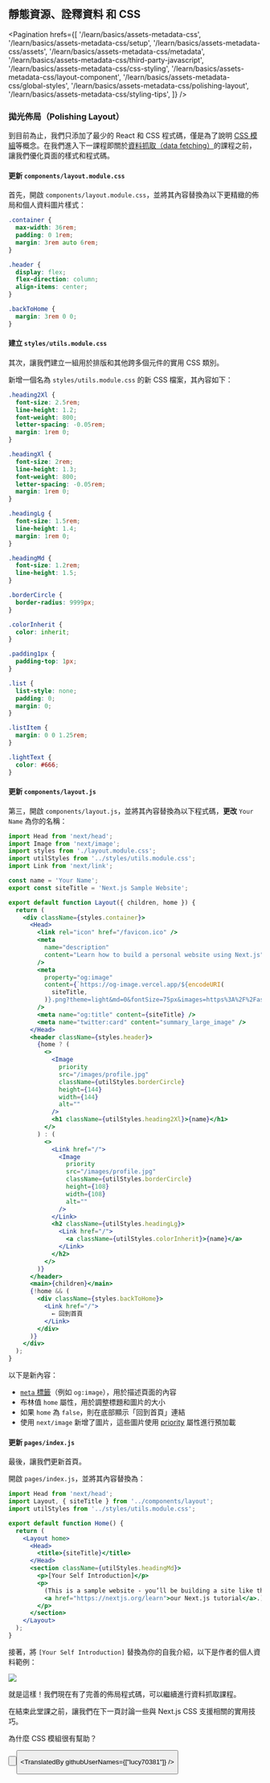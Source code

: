
## 靜態資源、詮釋資料 和 CSS

<Pagination
  hrefs={[
    '/learn/basics/assets-metadata-css',
    '/learn/basics/assets-metadata-css/setup',
    '/learn/basics/assets-metadata-css/assets',
    '/learn/basics/assets-metadata-css/metadata',
    '/learn/basics/assets-metadata-css/third-party-javascript',
    '/learn/basics/assets-metadata-css/css-styling',
    '/learn/basics/assets-metadata-css/layout-component',
    '/learn/basics/assets-metadata-css/global-styles',
    '/learn/basics/assets-metadata-css/polishing-layout',
    '/learn/basics/assets-metadata-css/styling-tips',
  ]}
/>

### 拋光佈局（Polishing Layout）

到目前為止，我們只添加了最少的 React 和 CSS 程式碼，僅是為了說明 <a href="/docs/basic-features/built-in-css-support#adding-component-level-css" target="_blank">CSS 模組</a>等概念。在我們進入下一課程即關於<a href="/docs/basic-features/data-fetching/overview" target="_blank">資料抓取（data fetching）</a>的課程之前，讓我們優化頁面的樣式和程式碼。

#### 更新 `components/layout.module.css`

首先，開啟 `components/layout.module.css`，並將其內容替換為以下更精緻的佈局和個人資料圖片樣式：

```css
.container {
  max-width: 36rem;
  padding: 0 1rem;
  margin: 3rem auto 6rem;
}

.header {
  display: flex;
  flex-direction: column;
  align-items: center;
}

.backToHome {
  margin: 3rem 0 0;
}
```

#### 建立 `styles/utils.module.css`

其次，讓我們建立一組用於排版和其他跨多個元件的實用 CSS 類別。

新增一個名為 `styles/utils.module.css` 的新 CSS 檔案，其內容如下：

```css
.heading2Xl {
  font-size: 2.5rem;
  line-height: 1.2;
  font-weight: 800;
  letter-spacing: -0.05rem;
  margin: 1rem 0;
}

.headingXl {
  font-size: 2rem;
  line-height: 1.3;
  font-weight: 800;
  letter-spacing: -0.05rem;
  margin: 1rem 0;
}

.headingLg {
  font-size: 1.5rem;
  line-height: 1.4;
  margin: 1rem 0;
}

.headingMd {
  font-size: 1.2rem;
  line-height: 1.5;
}

.borderCircle {
  border-radius: 9999px;
}

.colorInherit {
  color: inherit;
}

.padding1px {
  padding-top: 1px;
}

.list {
  list-style: none;
  padding: 0;
  margin: 0;
}

.listItem {
  margin: 0 0 1.25rem;
}

.lightText {
  color: #666;
}
```

#### 更新 `components/layout.js`

第三，開啟 `components/layout.js`，並將其內容替換為以下程式碼，**更改** `Your Name` 為你的名稱：

```jsx
import Head from 'next/head';
import Image from 'next/image';
import styles from './layout.module.css';
import utilStyles from '../styles/utils.module.css';
import Link from 'next/link';

const name = 'Your Name';
export const siteTitle = 'Next.js Sample Website';

export default function Layout({ children, home }) {
  return (
    <div className={styles.container}>
      <Head>
        <link rel="icon" href="/favicon.ico" />
        <meta
          name="description"
          content="Learn how to build a personal website using Next.js"
        />
        <meta
          property="og:image"
          content={`https://og-image.vercel.app/${encodeURI(
            siteTitle,
          )}.png?theme=light&md=0&fontSize=75px&images=https%3A%2F%2Fassets.vercel.com%2Fimage%2Fupload%2Ffront%2Fassets%2Fdesign%2Fnextjs-black-logo.svg`}
        />
        <meta name="og:title" content={siteTitle} />
        <meta name="twitter:card" content="summary_large_image" />
      </Head>
      <header className={styles.header}>
        {home ? (
          <>
            <Image
              priority
              src="/images/profile.jpg"
              className={utilStyles.borderCircle}
              height={144}
              width={144}
              alt=""
            />
            <h1 className={utilStyles.heading2Xl}>{name}</h1>
          </>
        ) : (
          <>
            <Link href="/">
              <Image
                priority
                src="/images/profile.jpg"
                className={utilStyles.borderCircle}
                height={108}
                width={108}
                alt=""
              />
            </Link>
            <h2 className={utilStyles.headingLg}>
              <Link href="/">
                <a className={utilStyles.colorInherit}>{name}</a>
              </Link>
            </h2>
          </>
        )}
      </header>
      <main>{children}</main>
      {!home && (
        <div className={styles.backToHome}>
          <Link href="/">
            ← 回到首頁
          </Link>
        </div>
      )}
    </div>
  );
}
```

以下是新內容：

- <a href="https://en.wikipedia.org/wiki/Meta_element" className="link-code" target="_blank">`meta` 標籤</a>（例如 `og:image`），用於描述頁面的內容
- 布林值 `home` 屬性，用於調整標題和圖片的大小
- 如果 `home` 為 `false`，則在底部顯示「回到首頁」連結
- 使用 `next/image` 新增了圖片，這些圖片使用 <a href="/docs/api-reference/next/image#priority" target="_blank">priority</a> 屬性進行預加載

#### 更新 `pages/index.js`

最後，讓我們更新首頁。

開啟 `pages/index.js`，並將其內容替換為：

```jsx
import Head from 'next/head';
import Layout, { siteTitle } from '../components/layout';
import utilStyles from '../styles/utils.module.css';

export default function Home() {
  return (
    <Layout home>
      <Head>
        <title>{siteTitle}</title>
      </Head>
      <section className={utilStyles.headingMd}>
        <p>[Your Self Introduction]</p>
        <p>
          (This is a sample website - you’ll be building a site like this on{' '}
          <a href="https://nextjs.org/learn">our Next.js tutorial</a>.)
        </p>
      </section>
    </Layout>
  );
}
```

接著，將 `[Your Self Introduction]` 替換為你的自我介紹，以下是作者的個人資料範例：

![](https://nextjs.org/static/images/learn/assets-metadata-css/example.png)

就是這樣！我們現在有了完善的佈局程式碼，可以繼續進行資料抓取課程。

在結束此堂課之前，讓我們在下一頁討論一些與 Next.js CSS 支援相關的實用技巧。

<Quiz>
  <QuizHeading type={QuizType.quickReview}>
    為什麼 CSS 模組很有幫助？
  </QuizHeading>
  <QuizOptionGroup>
    <QuizOption text="它們可以自動修復任何跨瀏覽器的問題" />
    <QuizOption text="它們在元件階層中對樣式進行範圍的限制" isCorrect />
  </QuizOptionGroup>
</Quiz>

<Button
  content="返回上一頁 ←"
  url="/learn/basics/assets-metadata-css/global-styles"
  basicStyle="text-white bg-[#0070f3]"
  hoverStyle="hover:opacity-90"
/>

<Button
  content="前往下一頁 →"
  url="/learn/basics/assets-metadata-css/styling-tips"
  basicStyle="text-white bg-[#0070f3]"
  hoverStyle="hover:opacity-90"
/>

<TranslatedBy githubUserNames={["lucy70381"]} />
